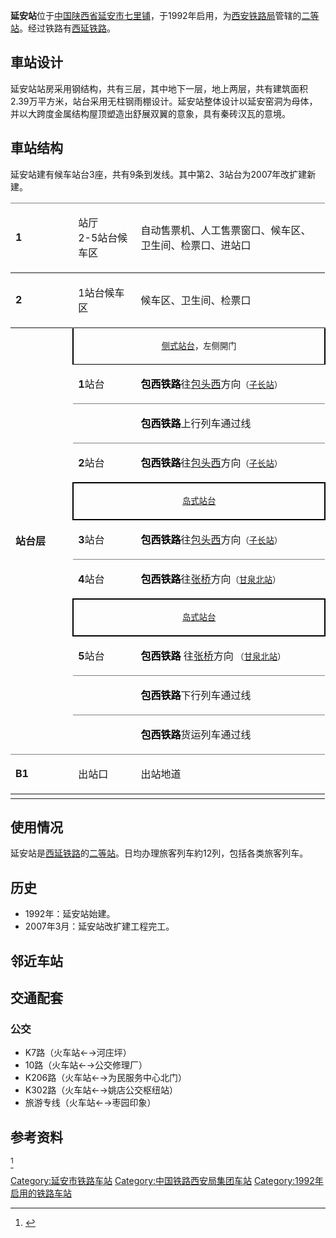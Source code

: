 
{{Infobox China railway station 
|车站名称 = 延安站
|图片 = Yanan Railway Station 01.jpg
|图片介紹 = 延安站
|车站名称拼音 = Yan'an
|英文名称 = Yan'an Railway Station
|车站代码 = 40493<ref>{{cite book|title=中华人民共和国铁路车站代码（GB/T 10302-2010）|publisher=中国标准出版社|year=2010|isbn=155066140495|ignore-isbn-error=true|pages=43}}</ref>
|电报码 = YWY
|拼音码 = YAN
|车站位置 = [[陕西省|陕西省]][[延安市|延安市]][[七里铺|七里铺]]
|坐标 = {{coord|36|33|23.58|N|109|28|33.44|E|display=inline,title}}
|线路 = [[包西铁路|包西铁路]]（[[神延铁路|神延铁路]]、[[西延铁路|西延铁路]]）
|归属 = [[西安铁路局|西安铁路局]]
|车站等级 = [[二等站_(中鐵)|二等站]]
|月台数目 = 3個
}}
'''延安站'''位于[[中国|中国]][[陕西省|陕西省]][[延安市|延安市]][[七里铺|七里铺]]，于1992年启用，为[[西安铁路局|西安铁路局]]管辖的[[二等站_(中鐵)|二等站]]。经过铁路有[[西延铁路|西延铁路]]。

==車站设计==

延安站站房采用钢结构，共有三层，其中地下一层，地上两层，共有建筑面积2.39万平方米，站台采用无柱钢雨棚设计。延安站整体设计以延安窑洞为母体，并以大跨度金属结构屋顶塑造出舒展双翼的意象，具有秦砖汉瓦的意境。

==車站结构==

延安站建有候车站台3座，共有9条到发线。其中第2、3站台为2007年改扩建新建。

{|cellspacing=0 cellpadding=3
|-
|style="border-top:solid 1px gray;border-bottom:solid 2px gray;" width=100 valign=top|'''1'''
|style="border-top:solid 1px gray;border-bottom:solid 2px gray;" width=100 valign=top|站厅<br>2-5站台候车区
|style="border-top:solid 1px gray;border-bottom:solid 2px gray;" width=350 valign=top|自动售票机、人工售票窗口、候车区、卫生间、检票口、进站口
|-
|style="border-top:solid 1px gray;border-bottom:solid 2px gray;" width=100 valign=top|'''2'''
|style="border-top:solid 1px gray;border-bottom:solid 2px gray;" width=100 valign=top|1站台候车区
|style="border-top:solid 1px gray;border-bottom:solid 2px gray;" width=350 valign=top|候车区、卫生间、检票口
|-
| style="border-bottom:solid 1px gray; " rowspan=11 valign=top|'''站台层'''
|style="border-top:solid 2px gray;border-right:solid 2px black;border-left:solid 2px black;border-bottom:solid 1px black; text-align: center;" colspan=3|<small>[[侧式站台|侧式站台]]，左侧開门</small>
|-
|style="border-bottom:solid 1px gray;"|'''1'''站台
|style="border-bottom:solid 1px gray;"colspan=2 | '''<font color=#000001>包西铁路</font>'''往[[包头西站|包头西]]方向<small>（[[子长站|子长站]]）</small>
|-
| style="border-bottom:solid 1px gray;"| 
| style="border-bottom:solid 1px gray;"colspan=2| '''<font color=#000001>包西铁路</font>'''上行列车通过线
|-
| style="border-bottom:solid 1px gray;"| '''2'''站台
| style="border-bottom:solid 1px gray;"colspan=2| '''<font color=#000001>包西铁路</font>'''往[[包头西站|包头西]]方向<small>（[[子长站|子长站]]）</small>
|-
|style="border-right:solid 2px black;border-left:solid 2px black;border-top:solid 2px black;border-bottom:solid 2px black;" colspan=3|<center><small>[[岛式站台|岛式站台]]</small></center>
|-
|style="border-bottom:solid 1px gray;"| '''3'''站台
| style="border-bottom:solid 1px gray;"| '''<font color=#000001>包西铁路</font>'''往[[包头西站|包头西]]方向<small>（[[子长站|子长站]]）</small>
|-
| style="border-bottom:solid 1px gray;"| '''4'''站台
| style="border-bottom:solid 1px gray;"colspan=2| '''<font color=#000001>包西铁路</font>'''往[[张桥站|张桥]]方向<small>（[[甘泉北站|甘泉北站]]）</small>
|-
|style="border-right:solid 2px black;border-left:solid 2px black;border-top:solid 2px black;border-bottom:solid 2px black;" colspan=3|<center><small>[[岛式站台|岛式站台]]</small></center>
|-
|style="border-bottom:solid 1px gray;"| '''5'''站台
| style="border-bottom:solid 1px gray;"| '''<font color=#000001>包西铁路</font>'''   往[[张桥站|张桥]]方向<small> （[[甘泉北站|甘泉北站]]）</small>
|-
| style="border-bottom:solid 1px gray;"| 
| style="border-bottom:solid 1px gray;"colspan=2| '''<font color=#000001>包西铁路</font>'''下行列车通过线
|-
| style="border-bottom:solid 1px gray;"| 
| style="border-bottom:solid 1px gray;"colspan=2| '''<font color=#000001>包西铁路</font>'''货运列车通过线
|-
|style="border-top:solid 1px gray;border-bottom:solid 2px gray;" width=100 valign=top|'''B1'''
|style="border-top:solid 1px gray;border-bottom:solid 2px gray;" width=100 valign=top|出站口
|style="border-top:solid 1px gray;border-bottom:solid 2px gray;" width=350 valign=top|出站地道
|-
|}

==使用情况==
延安站是[[西延铁路|西延铁路]]的[[二等站_(中鐵)|二等站]]。日均办理旅客列车約12列，包括各类旅客列车。

==历史==
*1992年：延安站始建。
*2007年3月：延安站改扩建工程完工。
==邻近车站==
{{start rail box|[[中国铁路|中国铁路]]}}
{{s-inop|[[子长站|子长站]]|{{站|包头西}}方向}}
{{s-line|[[包西铁路|包西铁路]]}}
{{s-inop|[[甘泉北站|甘泉北站]]|{{站|新丰镇}}方向}}
{{end box}}

==交通配套==
===公交===
* K7路（火车站←→河庄坪）
* 10路（火车站←→公交修理厂）
* K206路（火车站←→为民服务中心北门）
* K302路（火车站←→姚店公交枢纽站）
* 旅游专线（火车站←→枣园印象）

==参考资料==
<ref>{{Cite web|title=这里的贫困县全部“摘帽”，老区人高唱《东方红》|url=https://mp.weixin.qq.com/s?__biz=MjM5MDA3MDM5OA==&mid=2652634652&idx=1&sn=16ac316f2e6ad2cf8e0e839794cf1f4e&chksm=bda53d0d8ad2b41b37db74db22599f88d0f4d631bf6900f6e72a51fdc533bb663131a171b9d4&mpshare=1&scene=1&srcid=&sharer_sharetime=1570894865389&sharer_shareid=7ecb7d17ba77e5846c1ed39a4df07b77#rd|accessdate=2019-10-12|author=|date=2019-10-12|format=|publisher=[[人民铁道|人民铁道]]|language=|archive-date=2021-01-20|archive-url=https://web.archive.org/web/20210120111314/https://mp.weixin.qq.com/s?__biz=MjM5MDA3MDM5OA%3D%3D&mid=2652634652&idx=1&sn=16ac316f2e6ad2cf8e0e839794cf1f4e&chksm=bda53d0d8ad2b41b37db74db22599f88d0f4d631bf6900f6e72a51fdc533bb663131a171b9d4&mpshare=1&scene=1&srcid=&sharer_sharetime=1570894865389&sharer_shareid=7ecb7d17ba77e5846c1ed39a4df07b77#rd}}</ref>{{reflist}}

{{包西铁路}}
{{西延铁路}}
{{神延铁路}}
{{西延高速铁路}}
{{延榆鄂高速铁路}}
[[Category:延安市铁路车站|Category:延安市铁路车站]]
[[Category:中国铁路西安局集团车站|Category:中国铁路西安局集团车站]]
[[Category:1992年启用的铁路车站|Category:1992年启用的铁路车站]]